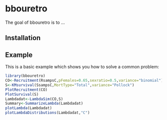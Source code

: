 
# bbouretro

<!-- badges: start -->
<!-- badges: end -->

The goal of bbouretro is to ...

## Installation


## Example

This is a basic example which shows you how to solve a common problem:

``` r
library(bbouretro)
CO<-Recruitment(RsampsC,pFemales=0.65,sexratio=0.5,variance="binomial") 
S<-KMsurvival(SsampsC,MortType="Total",variance="Pollock")
PlotRecruitment(CO)
PlotSurvival(S)
Lambdadat<-LambdaSim(CO,S)
Summary<-SummarizeLambda(Lambdadat)
plotLambda(Lambdadat)
plotLambdaDistributions(Lambdadat,"C")
```
